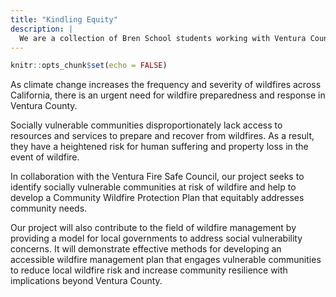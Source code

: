 ```yaml
---
title: "Kindling Equity"
description: |
  We are a collection of Bren School students working with Ventura County Regional Fire Safe Council
---
```


```r
knitr::opts_chunk$set(echo = FALSE)
```

As climate change increases the frequency and severity of wildfires across California, there is an urgent need for wildfire preparedness and response in Ventura County. 

Socially vulnerable communities disproportionately lack access to resources and services to prepare and recover from wildfires. As a result, they have a heightened risk for human suffering and property loss in the event of wildfire. 

In collaboration with the Ventura Fire Safe Council, our project seeks to identify socially vulnerable communities at risk of wildfire and help to develop a Community Wildfire Protection Plan that equitably addresses community needs. 

Our project will also contribute to the field of wildfire management by providing a model for local governments to address social vulnerability concerns. It will demonstrate effective methods for developing an accessible wildfire management plan that engages vulnerable communities to reduce local wildfire risk and increase community resilience with implications beyond Ventura County. 
